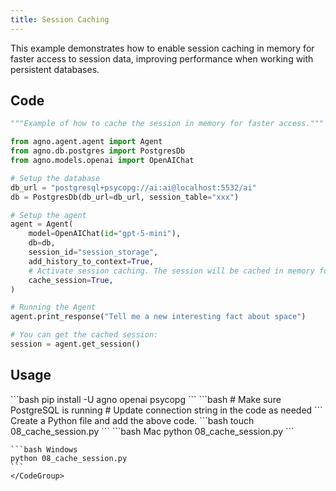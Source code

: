 ```yaml
---
title: Session Caching
---
```


This example demonstrates how to enable session caching in memory for faster access to session data, improving performance when working with persistent databases.

## Code

```python cookbook/agents/session/08_cache_session.py
"""Example of how to cache the session in memory for faster access."""

from agno.agent.agent import Agent
from agno.db.postgres import PostgresDb
from agno.models.openai import OpenAIChat

# Setup the database
db_url = "postgresql+psycopg://ai:ai@localhost:5532/ai"
db = PostgresDb(db_url=db_url, session_table="xxx")

# Setup the agent
agent = Agent(
    model=OpenAIChat(id="gpt-5-mini"),
    db=db,
    session_id="session_storage",
    add_history_to_context=True,
    # Activate session caching. The session will be cached in memory for faster access.
    cache_session=True,
)

# Running the Agent
agent.print_response("Tell me a new interesting fact about space")

# You can get the cached session:
session = agent.get_session()
```

## Usage

<Steps>
  <Snippet file="create-venv-step.mdx" />

  <Step title="Install libraries">
    ```bash
    pip install -U agno openai psycopg
    ```
  </Step>

  <Step title="Setup PostgreSQL">
    ```bash
    # Make sure PostgreSQL is running
    # Update connection string in the code as needed
    ```
  </Step>

  <Snippet file="export-openai-api.mdx" />

  <Step title="Create a Python file">
    Create a Python file and add the above code.
    ```bash
    touch 08_cache_session.py
    ```
  </Step>

  <Step title="Run Agent">
    <CodeGroup>
    ```bash Mac
    python 08_cache_session.py
    ```
    
    ```bash Windows
    python 08_cache_session.py
    ```
    </CodeGroup>
  </Step>

  <Snippet file="find-all-cookbooks.mdx" />
</Steps>